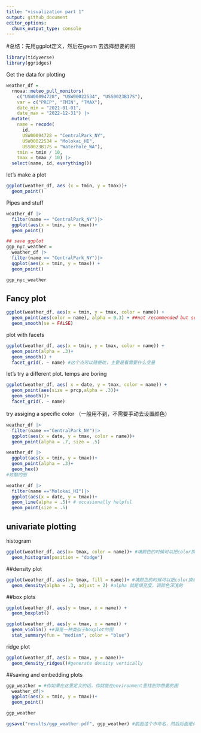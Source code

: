 ```yaml
---
title: "visualization part 1"
output: github_document
editor_options: 
  chunk_output_type: console
---
```

#总结：先用ggplot定义，然后在geom 去选择想要的图
```r
library(tidyverse)
library(ggridges)
```

Get the data for plotting 
```r
weather_df = 
  rnoaa::meteo_pull_monitors(
    c("USW00094728", "USW00022534", "USS0023B17S"),
    var = c("PRCP", "TMIN", "TMAX"), 
    date_min = "2021-01-01",
    date_max = "2022-12-31") |>
  mutate(
    name = recode(
      id, 
      USW00094728 = "CentralPark_NY", 
      USW00022534 = "Molokai_HI",
      USS0023B17S = "Waterhole_WA"),
    tmin = tmin / 10,
    tmax = tmax / 10) |>
  select(name, id, everything())
```

let's make a plot

```r
ggplot(weather_df, aes (x = tmin, y = tmax))+
  geom_point()
```

Pipes and stuff

```r
weather_df |>
  filter(name == "CentralPark_NY")|>
  ggplot(aes(x = tmin, y = tmax))+
  geom_point()

## save ggplot
ggp_nyc_weather = 
  weather_df |>
  filter(name == "CentralPark_NY")|>
  ggplot(aes(x = tmin, y = tmax)) +
  geom_point()

ggp_nyc_weather
```


## Fancy plot

```r
ggplot(weather_df, aes(x = tmin, y = tmax, color = name)) + 
  geom_point(aes(color = name), alpha = 0.3) + ##not recommended but sometimes helpful
  geom_smooth(se = FALSE)
```

plot with facets

```r
ggplot(weather_df, aes(x = tmin, y = tmax, color = name)) +
  geom_point(alpha = .3)+
  geom_smooth() + 
  facet_grid(. ~ name) #这个点可以随便改，主要是看需要什么变量
```

let's try a different plot. temps are boring

```r
ggplot(weather_df, aes( x = date, y = tmax, color = name)) + 
  geom_point(aes(size = prcp,alpha = .3))+
  geom_smooth()+
  facet_grid(. ~ name)
```

try assiging a specific color （一般用不到，不需要手动去设置颜色）

```r
weather_df |>
  filter(name =="CentralPark_NY")|>
  ggplot(aes(x = date, y = tmax, color = name))+
  geom_point(alpha = .7, size = .5)
```



```r
weather_df |>
  ggplot(aes(x = tmin, y = tmax))+
  geom_point(alpha = .3)+
  geom_hex()
#炫酷的图

```

```r
weather_df |>
  filter(name =="Molokai_HI")|>
  ggplot(aes(x = date, y = tmax))+
  geom_line(alpha = .5)+ # occasionally helpful
  geom_point(size = .5)
```


## univariate plotting

histogram
```r
ggplot(weather_df, aes(x= tmax, color = name))+ #填颜色的时候可以把color换成fill，那是全填充，color就是看上去比较炫酷
  geom_histogram(position = "dodge")
```
##density plot
```r
ggplot(weather_df, aes(x= tmax, fill = name))+ #填颜色的时候可以把color换成fill，那是全填充，color就是看上去比较炫酷
  geom_density(alpha = .3, adjust = 2) #alpha 就是填充度，调颜色深浅的
```

##box plots

```r
ggplot(weather_df, aes(y = tmax, x = name)) + 
  geom_boxplot()
```

```r
ggplot(weather_df, aes(y = tmax, x = name)) + 
  geom_violin() +#算是一种类似于boxplot的图
  stat_summary(fun = "median", color = "blue")
```

ridge plot

```r
ggplot(weather_df, aes(x = tmax, y = name))+
  geom_density_ridges()#generate density vertically
```


##saving and embedding plots

```r
ggp_weather = #你如果在这里定义的话，你就能在environment里找到你想要的图
  weather_df|>
  ggplot(aes(x = tmin, y = tmax))+
  geom_point()

ggp_weather

ggsave("results/ggp_weather.pdf", ggp_weather) #前面这个市命名，然后后面是你选择的图
```

